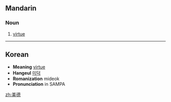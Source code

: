 ==Mandarin==
{{zh-hanzi|[[美]][[德]]}}

===Noun===
{{cmn-noun|ts|pin=měidé|pint=mei3de2|rs=羊03}}

# [[virtue]]

----

==Korean==
* '''Meaning''' [[virtue]]
* '''Hangeul''' [[미덕]]
* '''Romanization''' mideok
* '''Pronunciation''' in SAMPA

[[zh:美德]]
